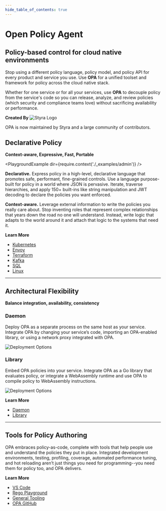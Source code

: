 ```yaml
---
hide_table_of_contents: true
---
```





<div
  style={{
    backgroundColor: '#e6f4ff', // light blue
    padding: '4rem 2rem',
    textAlign: 'center',
    color: '#003366',
    marginBottom: "2rem",
  }}
>
  <h1 style={{ fontSize: '3rem', marginBottom: '0.5rem' }}>
    Open Policy Agent
  </h1>

  <h2
    style={{
      fontWeight: 'normal',
      color: '#444',
      marginTop: 0,
      fontSize: '1.5rem',
    }}
  >
    Policy-based control for cloud native environments
  </h2>

  <p style={{ fontSize: '1.1rem', maxWidth: '700px', margin: '1rem auto' }}>
    Stop using a different policy language, policy model, and policy API for every product and service you use.
    Use <strong>OPA</strong> for a unified toolset and framework for policy across the cloud native stack.
  </p>

  <p style={{ fontSize: '1.1rem', maxWidth: '700px', margin: '1rem auto' }}>
    Whether for one service or for all your services, use <strong>OPA</strong> to decouple policy
    from the service's code so you can release, analyze, and review policies (which
    security and compliance teams love) without sacrificing availability or
    performance.
  </p>

  <p
    style={{
      display: 'flex',
      alignItems: 'center',
      justifyContent: 'center',
      gap: '0.5rem',
      flexWrap: 'wrap',
      textAlign: 'center',
    }}
  >
    <strong>Created By</strong>
    <img
      src={require('./assets/index/styra.png').default}
      alt="Styra Logo"
      style={{ width: '6rem' }}
    />
  </p>

  <p style={{ fontSize: '0.9rem', color: '#555', marginTop: '1rem' }}>
    OPA is now maintained by Styra and a large community of contributors.
  </p>
</div>

## Declarative Policy

**Context-aware, Expressive, Fast, Portable**


<PlaygroundExample dir={require.context('./_examples/admin')} />


**Declarative.** Express policy in a high-level, declarative language that promotes safe, performant, fine-grained controls. Use a language purpose-built for policy in a world where JSON is pervasive. Iterate, traverse hierarchies, and apply 150+ built-ins like string manipulation and JWT decoding to declare the policies you want enforced.

**Context-aware.** Leverage external information to write the policies you really care about. Stop inventing roles that represent complex relationships that years down the road no one will understand. Instead, write logic that adapts to the world around it and attach that logic to the systems that need it.

**Learn More**

- [Kubernetes](./docs/latest/kubernetes-introduction/)
- [Envoy](./docs/latest/envoy-introduction/)
- [Terraform](./docs/latest/terraform/)
- [Kafka](./docs/latest/kafka-authorization/)
- [SQL](https://blog.openpolicyagent.org/write-policy-in-opa-enforce-policy-in-sql-d9d24db93bf4)
- [Linux](./docs/latest/ssh-and-sudo-authorization/)

---

## Architectural Flexibility

**Balance integration, availability, consistency**

<SideBySideContainer>
  <SideBySideColumn>
    <h3>Daemon</h3>
    <p>
      Deploy OPA as a separate process on the same host as your service. Integrate
      OPA by changing your service’s code, importing an OPA-enabled library, or
      using a network proxy integrated with OPA.
    </p>
    <img src={require('./assets/index/deployment/daemon.png').default}
      alt="Deployment Options"
      style={{ display: 'block', margin: "0 auto", maxWidth: '15rem', height: 'auto' }} />
  </SideBySideColumn>
  <SideBySideColumn>
    <h3>Library</h3>
    <p>Embed OPA policies into your service. Integrate OPA as a Go library that evaluates policy, or integrate a WebAssembly runtime and use OPA to compile policy to WebAssembly instructions.</p>
    <img src={require('./assets/index/deployment/library.png').default}
      alt="Deployment Options"
      style={{ display: 'block', margin: "0 auto", maxWidth: '15rem', height: 'auto' }} />
  </SideBySideColumn>
</SideBySideContainer>

**Learn More**

- [Daemon](./docs/latest/deployments/)
- [Library](./docs/latest/integration/#integrating-with-the-go-api)

---

## Tools for Policy Authoring


<div style={{ display: 'flex', flexWrap: 'wrap', gap: '20px', justifyContent: 'center' }}>
<ImageCard
  item={{
    image: require('./assets/index/uis/playground.png').default,
    title: 'Rego Playground for Policy Sharing',
    note: 'Share and test policies in an interactive playground.',
    link: 'https://play.openpolicyagent.org/',
    link_text: 'Open Playground',
  }}
/>
<ImageCard
  item={{
    image: require('./assets/index/uis/vscode.png').default,
    title: 'VS Code for Policy Authoring',
    note: 'Author policies with syntax highlighting and IntelliSense.',
    link: 'https://marketplace.visualstudio.com/items?itemName=tsandall.opa',
    link_text: 'Get VS Code Extension',
  }}
/>
<ImageCard
  item={{
    image: require('./assets/index/uis/cli.png').default,
    title: 'CLI and REPL for complete control',
    note: 'Use the command line interface and REPL for advanced policy management.',
    link: '/docs/latest/#running-opa',
    link_text: 'Learn More',
  }}
/>
</div>

OPA embraces policy-as-code, complete with tools that help people use and understand the policies they put in place. Integrated development environments, testing, profiling, coverage, automated performance tuning, and hot reloading aren’t just things you need for programming--you need them for policy too, and OPA delivers.

**Learn More**

- [VS Code](https://marketplace.visualstudio.com/items?itemName=tsandall.opa)
- [Rego Playground](https://play.openpolicyagent.org/)
- [General Tooling](./docs/latest/#running-opa)
- [OPA GitHub](https://github.com/open-policy-agent)
